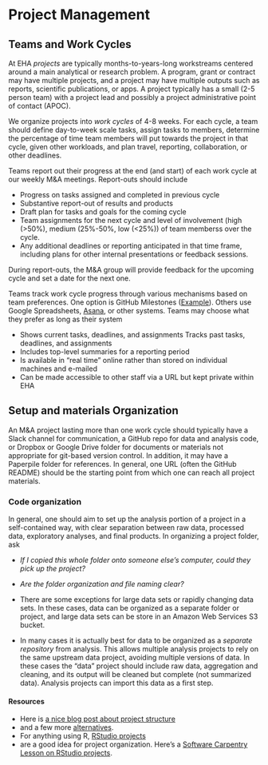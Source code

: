# Project Management {#projects}

## Teams and Work Cycles

At EHA _projects_ are typically months-to-years-long workstreams centered around
a main analytical or research problem.  A program, grant or contract may have
multiple projects, and a project may have multiple outputs such as reports,
scientific publications, or apps. A project typically has  a small (2-5 person
team) with a project lead and possibly a project administrative point of contact
(APOC).

We organize projects into _work cycles_ of 4-8 weeks.  For each cycle, a team
should define day-to-week scale tasks, assign tasks to members, determine the
percentage of time team members will put towards the project in that cycle,
given other workloads, and plan travel, reporting, collaboration, or other
deadlines.

Teams report out their progress at the end (and start) of each work cycle at our
weekly M&A meetings.  Report-outs should include

-   Progress on tasks assigned and completed in previous cycle
-   Substantive report-out of results and products
-   Draft plan for tasks and goals for the coming cycle
-   Team assignments for the next cycle and level of involvement (high (>50%), medium (25%-50%, low (<25%)) of team memberss over the cycle.
-   Any additional deadlines or reporting anticipated in that time frame,
    including plans for other internal presentations or feedback sessions.

During report-outs, the M&A group will provide feedback for the upcoming cycle
and set a date for the next one.

Teams track work cycle progress through various mechanisms based on team
preferences.  One option is GitHub Milestones
([Example](https://github.com/ecohealthalliance/asl2050-ai/milestones)).  Others
use Google Spreadsheets, [Asana](https://asana.com/), or other systems.  Teams
may choose what they prefer as long as their system

-   Shows current tasks, deadlines, and assignments Tracks past tasks,
    deadlines, and assignments
-   Includes top-level summaries for a reporting
    period
-   Is available in "real time" online rather than stored on individual machines and e-mailed
-   Can be made accessible to other staff via a URL but kept private within EHA

## Setup and materials Organization

An M&A project lasting more than one work cycle should typically have a Slack
channel for communication, a GitHub repo for data and analysis code, or Dropbox
or Google Drive folder for documents or materials not appropriate for git-based
version control.  In addition, it may have a Paperpile folder for references.
In general, one URL (often the GitHub README) should be the starting point from
which one can reach all project materials.

### Code organization

In general, one should aim to set up the analysis portion of a project in a
self-contained way, with clear separation between raw data, processed data,
exploratory analyses, and final products.  In organizing a project folder, ask

-   *If I copied this whole folder onto someone else's computer, could they pick
    up the project?*
-   *Are the folder organization and file naming clear?*

-   There are some exceptions for large data sets or rapidly changing data sets.
    In these cases, data can be organized as a separate folder or project, and
    large data sets can be store in an Amazon Web Services S3 bucket.
    
- In many cases it is actually best for data to be organized as a *separate
  repository* from analysis. This allows multiple analysis projects to rely on
  the same upstream data project, avoiding multiple versions of data. In these
  cases the "data" project should include raw data, aggregation and cleaning,
   and its output will be cleaned but complete (not summarized data). Analysis
   projects can import this data as a first step.

#### Resources

-   Here is [a nice blog post about project structure](http://nicercode.github.io/blog/2013-05-17-organising-my-project/)
-   and a few more [alternatives](https://discuss.ropensci.org/t/resources-on-project-directory-organization/340).
-   For anything using R, [RStudio projects](https://support.rstudio.com/hc/en-us/articles/200526207-Using-Projects)
-   are a good idea for project organization. Here's a [Software Carpentry Lesson on RStudio projects](http://swcarpentry.github.io/r-novice-gapminder/02-project-intro/).
